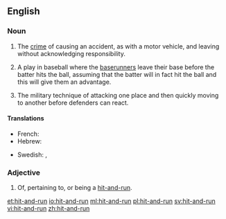 ==English==

===Noun===
{{en-noun}}
{{wikipedia}}

# {{context|legal}} The [[crime]] of causing an accident, as with a motor vehicle, and leaving without acknowledging responsibility.
# {{context|baseball}} A play in baseball where the [[baserunner]]s leave their base before the batter hits the ball, assuming that the batter will in fact hit the ball and this will give them an advantage.
# {{context|military}} The military technique of attacking one place and then quickly moving to another before defenders can react.

====Translations====
{{trans-top|the crime of causing an accident and leaving}}
* French: {{t+|fr|délit de fuite|m}}
* Hebrew: {{t-|he|פגע וברח|tr=pagá uvarákh}}
{{trans-mid}}
* Swedish: {{t+|sv|smitning|c}}, {{t-|sv|smitningsolycka|c}}
{{trans-bottom}}

===Adjective===
{{en-adj|-}}

# Of, pertaining to, or being a [[#Noun|hit-and-run]].

[[et:hit-and-run]]
[[io:hit-and-run]]
[[ml:hit-and-run]]
[[pl:hit-and-run]]
[[sv:hit-and-run]]
[[vi:hit-and-run]]
[[zh:hit-and-run]]